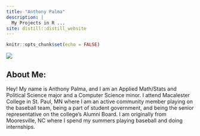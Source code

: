 ```yaml
---
title: "Anthony Palma"
description: |
  My Projects in R ... 
site: distill::distill_website
---
```


```r
knitr::opts_chunk$set(echo = FALSE)

```

![](Palma_Anthony_headshot.jpeg){width=50, length=150}

## About Me:

Hey!  My name is Anthony Palma, and I am an Applied Math/Stats and Political Science major and a Computer Science minor.  I attend Macalester College in St. Paul, MN where I am an active community member playing on the baseball team, being a part of student government, and being the senior representative on the college's Alumni Board.  I am originally from Mooresville, NC where I spend my summers playing baseball and doing internships.  


